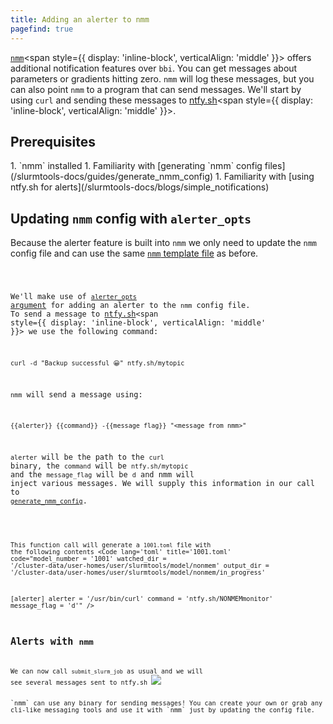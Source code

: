 ```yaml
---
title: Adding an alerter to nmm
pagefind: true
---
```



[`nmm`](https://github.com/a2-ai/nonmem-monitor)<span style={{ display: 'inline-block', verticalAlign: 'middle' }}><Icon name="external" /></span> offers additional notification features over `bbi`. You can get messages about parameters or gradients hitting zero. `nmm` will log these messages, but you can also point `nmm` to a program that can send messages. We'll start by using `curl` and sending these messages to [ntfy.sh](https://ntfy.sh)<span style={{ display: 'inline-block', verticalAlign: 'middle' }}><Icon name="external" /></span>.

## Prerequisites
<Steps>
1. `nmm` installed
1. Familiarity with [generating `nmm` config files](/slurmtools-docs/guides/generate_nmm_config)
1. Familiarity with [using ntfy.sh for alerts](/slurmtools-docs/blogs/simple_notifications)
</Steps>

## Updating `nmm` config with `alerter_opts`

Because the alerter feature is built into `nmm` we only need to update the `nmm` config file and can use the same [`nmm` template file](/slurmtools-docs/blogs/nmm_template) as before.


<Code title='slurm-job.tmpl' lang='bash' code={tmpl}/>

We'll make use of [`alerter_opts` argument](/slurmtools-docs/reference/generate_nmm_config_reference#using-the-alerter_opts-argument) for adding an alerter to the `nmm` config file. To send a message to [ntfy.sh](https://ntfy.sh)<span style={{ display: 'inline-block', verticalAlign: 'middle' }}><Icon name="external" /></span> we use the following command:
```
curl -d "Backup successful 😀" ntfy.sh/mytopic
```
`nmm` will send a message using:
```
{{alerter}} {{command}} -{{message_flag}} "<message from nmm>"
```
`alerter` will be the path to the `curl` binary, the `command` will be `ntfy.sh/mytopic` and the `message_flag` will be `d` and nmm will inject various messages. We will supply this information in our call to [`generate_nmm_config`](/slurmtools-docs/guides/generate_nmm_config).


<Code lang='r' title='generate_nmm_config.R' code={generate_nmm}/>

This function call will generate a `1001.toml` file with the following contents
<Code lang='toml' title='1001.toml' 
code="model_number = '1001'
watched_dir = '/cluster-data/user-homes/user/slurmtools/model/nonmem'
output_dir = '/cluster-data/user-homes/user/slurmtools/model/nonmem/in_progress'

[alerter]
alerter = '/usr/bin/curl'
command = 'ntfy.sh/NONMEMmonitor'
message_flag = 'd'"
/>
## Alerts with `nmm`

We can now call `submit_slurm_job` as usual and we will see several messages sent to ntfy.sh
![](/slurmtools-docs/ntfy_sh_nmm.png)

<Aside type="tip">`nmm` can use any binary for sending messages! You can create your own or grab any cli-like messaging tools and use it with `nmm` just by updating the config file.</Aside>